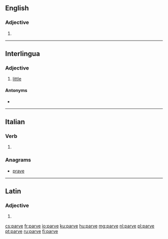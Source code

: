 ==English==

===Adjective===
{{en-adj|-}}

# {{alternative spelling of|pareve|lang=en}}

----

==Interlingua==

===Adjective===
{{ia-adj|minor|sup2=minime}}

# [[little]]

====Antonyms====
* {{l|ia|grande}}

----

==Italian==

===Verb===
{{head|it|verb form}}

# {{inflection of|parere||3|s|phis|lang=it}}

===Anagrams===
* [[prave#Italian|prave]]

----

==Latin==

===Adjective===
{{la-adj-form|parve}}

# {{inflection of|parvus||voc|m||s|lang=la}}

[[cs:parve]]
[[fr:parve]]
[[io:parve]]
[[ku:parve]]
[[hu:parve]]
[[mg:parve]]
[[nl:parve]]
[[pl:parve]]
[[pt:parve]]
[[ru:parve]]
[[fi:parve]]